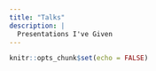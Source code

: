 ```yaml
---
title: "Talks"
description: |
  Presentations I've Given
---
```


```r
knitr::opts_chunk$set(echo = FALSE)
```
